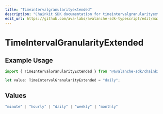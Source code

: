 ```yaml
---
title: "Timeintervalgranularityextended"
description: "Chainkit SDK documentation for timeintervalgranularityextended"
edit_url: https://github.com/ava-labs/avalanche-sdk-typescript/edit/main/chainkit/docs/models/components/timeintervalgranularityextended.md
---
```


# TimeIntervalGranularityExtended

## Example Usage

```typescript
import { TimeIntervalGranularityExtended } from "@avalanche-sdk/chainkit/models/components";

let value: TimeIntervalGranularityExtended = "daily";
```

## Values

```typescript
"minute" | "hourly" | "daily" | "weekly" | "monthly"
```